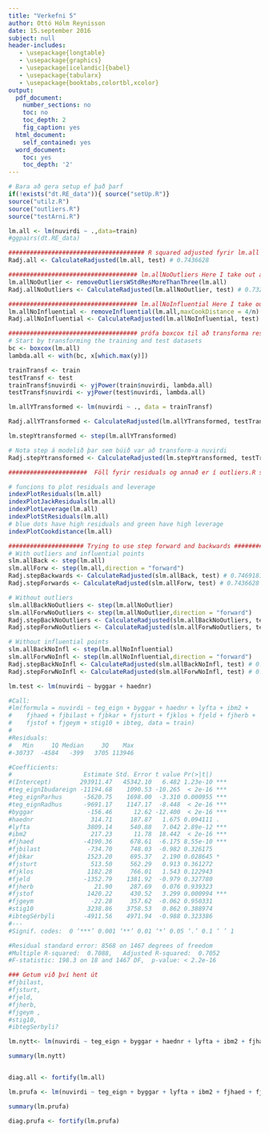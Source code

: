 ```yaml
--- 
title: "Verkefni 5"
author: Ottó Hólm Reynisson
date: 15.september 2016
subject: null
header-includes: 
   - \usepackage{longtable} 
   - \usepackage{graphics} 
   - \usepackage[icelandic]{babel} 
   - \usepackage{tabularx} 
   - \usepackage{booktabs,colortbl,xcolor} 
output: 
  pdf_document: 
    number_sections: no 
    toc: no 
    toc_depth: 2 
    fig_caption: yes 
  html_document: 
    self_contained: yes 
  word_document: 
    toc: yes 
    toc_depth: '2' 
---
```


```r
# Bara að gera setup ef það þarf
if(!exists("dt.RE_data")){ source("setUp.R")}
source("utilz.R")
source("outliers.R")
source("testArni.R")

lm.all <- lm(nuvirdi ~ .,data=train)
#ggpairs(dt.RE_data)


```


```r
###################################### R squared adjusted fyrir lm.all
Radj.all <- CalculateRadjusted(lm.all, test) # 0.7436628
```

```r
#################################### lm.allNoOutliers Here I take out all outliers and get a new model #################
lm.allNoOutlier <- removeOutliersWStdResMoreThanThree(lm.all)
Radj.allNoOutliers <- CalculateRadjusted(lm.allNoOutlier, test) # 0.7328961
```

```r
#################################### lm.allNoInfluential Here I take out all influential points and get a new model ####
lm.allNoInfluential <- removeInfluential(lm.all,maxCookDistance = 4/n)
Radj.allNoInfluential <- CalculateRadjusted(lm.allNoInfluential, test) # 0.7327364
```

```r
#################################### prófa boxcox til að transforma response breytunni (nuvirdi) #######################
# Start by transforming the training and test datasets
bc <- boxcox(lm.all)
lambda.all <- with(bc, x[which.max(y)])

trainTransf <- train
testTransf <- test
trainTransf$nuvirdi <- yjPower(train$nuvirdi, lambda.all)
testTransf$nuvirdi <- yjPower(test$nuvirdi, lambda.all)

lm.allYTransformed <- lm(nuvirdi ~ ., data = trainTransf)

Radj.allYTransformed <- CalculateRadjusted(lm.allYTransformed, testTransf) # 0.7890585

lm.stepYtransformed <- step(lm.allYTransformed)

# Nota step á modelið þar sem búið var að transform-a nuvirdi
Radj.stepYtransformed <- CalculateRadjusted(lm.stepYtransformed, testTransf) # 0.7913491
```


```r
######################  Föll fyrir residuals og annað er í outliers.R skránni  ######

# funcions to plot residuals and leverage
indexPlotResiduals(lm.all)
indexPlotJackResiduals(lm.all)
indexPlotLeverage(lm.all)
indexPlotStResiduals(lm.all)
# blue dots have high residuals and green have high leverage
indexPlotCookdistance(lm.all)


```

```r
##################### Trying to use step forward and backwards #########################
# With outliers and influential points
slm.allBack <- step(lm.all)
slm.allForw <- step(lm.all,direction = "forward")
Radj.stepBackwards <- CalculateRadjusted(slm.allBack, test) # 0.7469181
Radj.stepForwards <- CalculateRadjusted(slm.allForw, test) # 0.7436628

# Without outliers
slm.allBackNoOutliers <- step(lm.allNoOutlier)
slm.allForwNoOutliers <- step(lm.allNoOutlier,direction = "forward")
Radj.stepBackNoOutliers <- CalculateRadjusted(slm.allBackNoOutliers, test) # 0.7335344
Radj.stepForwNoOutliers <- CalculateRadjusted(slm.allForwNoOutliers, test) # 0.7328961

# Without influential points
slm.allBackNoInfl <- step(lm.allNoInfluential)
slm.allForwNoInfl <- step(lm.allNoInfluential,direction = "forward")
Radj.stepBackNoInfl <- CalculateRadjusted(slm.allBackNoInfl, test) # 0.73425
Radj.stepForwNoInfl <- CalculateRadjusted(slm.allForwNoInfl, test) # 0.7327364
```


```r

lm.test <- lm(nuvirdi ~ byggar + haednr)

#Call:
#lm(formula = nuvirdi ~ teg_eign + byggar + haednr + lyfta + ibm2 + 
#    fjhaed + fjbilast + fjbkar + fjsturt + fjklos + fjeld + fjherb + 
#    fjstof + fjgeym + stig10 + ibteg, data = train)
#
#Residuals:
#   Min     1Q Median     3Q    Max 
#-30737  -4584   -399   3705 113946 

#Coefficients:
#                    Estimate Std. Error t value Pr(>|t|)    
#(Intercept)        293911.47   45342.10   6.482 1.23e-10 ***
#teg_eignIbudareign -11194.68    1090.53 -10.265  < 2e-16 ***
#teg_eignParhus      -5620.75    1698.00  -3.310 0.000955 ***
#teg_eignRadhus      -9691.17    1147.17  -8.448  < 2e-16 ***
#byggar               -156.46      12.62 -12.400  < 2e-16 ***
#haednr                314.71     187.87   1.675 0.094111 .  
#lyfta                3809.14     540.88   7.042 2.89e-12 ***
#ibm2                  217.23      11.78  18.442  < 2e-16 ***
#fjhaed              -4190.36     678.61  -6.175 8.55e-10 ***
#fjbilast             -734.70     748.03  -0.982 0.326175    
#fjbkar               1523.20     695.37   2.190 0.028645 *  
#fjsturt               513.50     562.29   0.913 0.361272    
#fjklos               1182.28     766.01   1.543 0.122943    
#fjeld               -1352.79    1381.92  -0.979 0.327780    
#fjherb                 21.90     287.69   0.076 0.939323    
#fjstof               1420.22     430.52   3.299 0.000994 ***
#fjgeym                -22.28     357.62  -0.062 0.950331    
#stig10               3238.86    3758.53   0.862 0.388974    
#ibtegSérbýli        -4911.56    4971.94  -0.988 0.323386    
#---
#Signif. codes:  0 ‘***’ 0.001 ‘**’ 0.01 ‘*’ 0.05 ‘.’ 0.1 ‘ ’ 1

#Residual standard error: 8568 on 1467 degrees of freedom
#Multiple R-squared:  0.7088,	Adjusted R-squared:  0.7052 
#F-statistic: 198.3 on 18 and 1467 DF,  p-value: < 2.2e-16

### Getum við því hent út 
#fjbilast, 
#fjsturt, 
#fjeld, 
#fjherb, 
#fjgeym ,
#stig10, 
#ibtegSerbyli?

lm.nytt<- lm(nuvirdi ~ teg_eign + byggar + haednr + lyfta + ibm2 + fjhaed  + fjbkar + fjklos + fjstof, data = train)

summary(lm.nytt)


diag.all <- fortify(lm.all)

lm.prufa <- lm(nuvirdi ~ teg_eign + byggar + lyfta + ibm2 + fjhaed + fjbkar + fjsturt + fjklos + fjeld + fjherb + fjstof + fjgeym + ibteg, data = train)

summary(lm.prufa)

diag.prufa <- fortify(lm.prufa)
```

